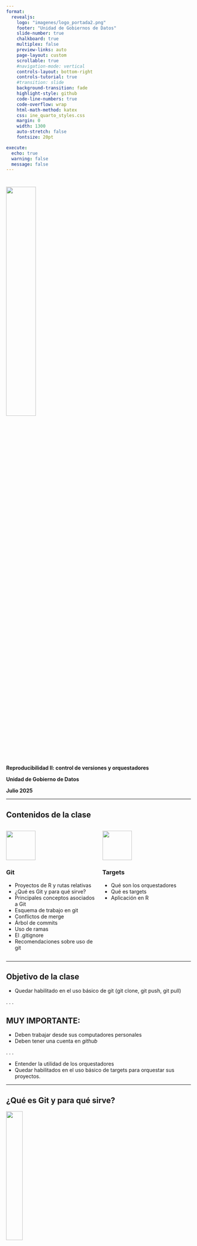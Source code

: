 ```yaml
---
format:
  revealjs:
    logo: "imagenes/logo_portada2.png"
    footer: "Unidad de Gobiernos de Datos"
    slide-number: true
    chalkboard: true
    multiplex: false
    preview-links: auto
    page-layout: custom
    scrollable: true
    #navigation-mode: vertical
    controls-layout: bottom-right
    controls-tutorial: true
    #transition: slide
    background-transition: fade
    highlight-style: github
    code-line-numbers: true
    code-overflow: wrap
    html-math-method: katex
    css: ine_quarto_styles.css
    margin: 0
    width: 1300
    auto-stretch: false
    fontsize: 20pt

execute:
  echo: true
  warning: false
  message: false
---
```


# 

[<img src="imagenes/logo_portada2.png" width="40%"/>]{.center-justified}

[**Reproducibilidad II: control de versiones y orquestadores**]{.big-par .center-justified}


[**Unidad de Gobierno de Datos**]{.big-par .center-justified}

[**Julio 2025**]{.big-par .center-justified}



---

## Contenidos de la clase 

::: {.columns}

::: {.column width="50%"}

![](imagenes/git.png){width="80"}

### Git

::: {.incremental .medium-par}
- Proyectos de R y rutas relativas  
- ¿Qué es Git y para qué sirve?  
- Principales conceptos asociados a Git  
- Esquema de trabajo en git  
- Conflictos de merge  
- Árbol de commits  
- Uso de ramas  
- El .gitignore  
- Recomendaciones sobre uso de git  
:::
:::



::: {.column width="50%"}

![](imagenes/logo_targets.png){width="80"}

### Targets

::: {.incremental .medium-par}
- Qué son los orquestadores  
- Qué es targets  
- Aplicación en R  
:::
:::

:::

---


## Objetivo de la clase

- Quedar habilitado en el uso básico de git (git clone, git push, git pull)

. . .

::: {.callout-important}
## MUY IMPORTANTE:

- Deben trabajar desde sus computadores personales
- Deben tener una cuenta en *github*
:::

. . .

- Entender la utilidad de los orquestadores
- Quedar habilitados en el uso básico de targets para orquestar sus proyectos.


---

## ¿Qué es Git y para qué sirve? 

![](imagenes/documento_final.gif){fig-align="center" width="30%"}

---

## ¿Qué es Git y para qué sirve? {.medium-par}

:::: {.columns}

::: {.column width="85%" }


::: incremental
- Es un sistema de control de versiones (VCS): nos dice quién hizo qué y cuándo en nuestro proyecto  



- Permite que varias personas trabajen en un mismo proyecto sin molestarse unos a otros

- Funciona como una máquina del tiempo: 

:::

::: {.incremental}
- Cada cierto tiempo sacamos una "foto" de todos los archivos del proyecto
- Estas fotos no desaparecen
- Siempre es posible volver a una foto anterior

:::

::: fragment
Nos protege:
:::


::: {.incremental}
- De nuestra propia estupidez
- De fallas en el disco duro (podemos sincronizar nuestros cambios en la nube)

:::

:::

::: {.column width="15%"}
![](imagenes/git.png){width="140"}
:::

::::

---




## Principales conceptos {.medium-par}

Git nos permite navegar de manera "sencilla" por las distintas versiones de un archivo

![](imagenes/diagrama.png){fig-align="center" width="300"}

. . .

### Podemos rastrear dónde y cuándo se producen los errores

![](imagenes/pikachu.png){fig-align="center" width="250"}

---

## Estados en Git 

![](imagenes/estados-git.png){fig-align="center" width="500"}

Tenemos 3 estados para nuestros archivos:

- Modificado
- "En escena" (*staging area*)
- Confirmado o comprometido (*committed*)

---

## Principales conceptos {.medium-par}

::: {.incremental}
- Ciclos sucesivos de *modificar, poner en escena y confirmar* van generando el historial de cambios de nuestro repositorio
- Cada _commit_ es una foto del estado de nuestros archivos a la que podemos acceder cuando queramos
- **NO** podemos acceder a estados intermedios entre dos _commit_
- Queremos hacer _commit_ frecuentemente y con un número de cambios manejable
- Si quiero trabajar de manera individual, no necesito más que lo que hemos visto hasta ahora
:::

. . .

**¿Qué pasa si necesito trabajar con más personas?**

---

## Principales conceptos {.medium-par .nostretch}

![](imagenes/diagrama-git.png){fig-align="center" width="50%"}

. . .

Git puede funcionar sin problemas de manera local

Gitlab, Github, etc se usan para trabajar con más personas

---

## Principales conceptos 

![](imagenes/flujo_git.png){fig-align="center" width="45%"}

::: {.aside}
Ilustración por Allison Horst, https://allisonhorst.com/git-github
:::

---

## Repositorio remoto 

![](imagenes/diagrama-colaborativo.png){fig-align="center" width="600"}

. . .

### Varias personas aportan a un mismo repositorio

::: {.columns}

::: {.column width="50%"}
![](imagenes/logos.png){width="400"}
:::

::: {.column width="50%"}
![](imagenes/logo_distinto.png){width="700"}
:::

:::

---

## Esquema de trabajo en Git 

![](https://i.gifer.com/2DAN.gif){fig-align="center" width="450"}

Los commit nos permiten sujetarnos a la roca 

. . .

En terreno peligroso, es mejor hacer más commits.  

. . .

Si nos caemos, tendremos un punto del cual sujetarnos

---

## Esquema de trabajo en Git 

::: {.incremental}
- Luego de hacer nuestros _commit_, usualmente vamos a querer enviarlos al repositorio remoto para que el resto pueda verlos a través de un _push_
- Antes de hacer un _push_, es necesario actualizar nuestro proyecto con los cambios que otros/as colegas puedan haber realizado desde la última vez que nos sincronizamos con el repositorio remoto. Para esto, usamos `git pull`
- Si es que fue posible traer los cambios remotos **sin problemas** y teniendo seguridad que nuestro código funciona, procedemos a empujar nuestros cambios con un `git push`
:::

::: fragment

Por lo tanto, el flujo normal de trabajo es siempre:
:::

::: fragment
### commit - pull - push
:::

:::: fragment
::: {.columns}

::: {.column width="35%"}
![](imagenes/no_olvidar.png){width=30%}
:::

::: {.column width="35%"}

**Probemos nuestro primer flujo `git`!**
:::

:::
::::
---

## ¿Sin problemas? {.medium-par}

::: {.incremental}
- Al hacer `pull` traemos los cambios que han hecho el resto de colegas a nuestro repositorio local y `git` trata de incorporarlo con los `commit` que hemos realizado desde la última vez que hicimos `pull`. A esto se le llama `merge`.
- Si los cambios que existen en nuestros `commit` no tienen intersección con los de los `commit` de nuestros colegas, no habrá problema. Dos casos:
  - Cambios en archivos diferentes
  - Cambios en el mismo archivo, pero distintas líneas
- Ahora, si nuestros `commit` y algún `commit` recibido en el `pull` cambian la misma línea de un archivo, tendremos [problemas]{.fragment .highlight-red}: un conflicto de _merge_.
:::

. . .

![](imagenes/git_merge.gif){fig-align="center" width="30%"}

. . .

**Probemos cómo generar y resolver un conflicto de merge**

---

## Conflicto de merge {.medium-par}

:::: {.columns}

::: {.column width="15%"}
![](imagenes/merge_conflict1.png){width=100%}
:::

::: {.column width="85%"}
← Su script se verá similar a esto
:::

::::

. . .

Básicamente `git` nos muestra cómo están las líneas que tienen cambios simultáneos en nuestro repositorio y en el script en el repositorio remoto. 

Aquí debemos editar el script para que quede funcional, de acuerdo a los objetivos del proyecto y del script. Para esto no existe receta, podrían mantenerse ambos cambios, uno de los dos o ninguno:

. . .

![](imagenes/merge_conflict2.png){fig-align="center" width="75%"}

. . .

Luego de editar el script, es necesario realizar un `commit` y luego un `push` con lo que se soluciona el conflicto de `merge`.

. . .

::: {.callout-important}
**Nota importante:** cuando hacemos un `pull` con conflicto de `merge`, nos aparecerán todos los cambios al repositorio que ha habido desde la última vez que hicimos `pull` en la pestaña Git. Solo debemos preocuparnos por los archivos que aparezcan con un símbolo de "U", que implican que ese archivo específico tiene conflicto de merge.
:::

---

## Conflicto de merge 

Ejemplo de lo anterior:

![](imagenes/merge_conflict3.png){fig-align="center" width="85%"}

La terminal también nos indicará los archivos con conflicto:

![](imagenes/merge_conflict4.png){fig-align="center" width="85%"}

---

## El árbol de commits {.small-par}

::::: {.columns}

:::: {.column width="50%"}

::: fragment
El árbol de commits es una representación visual de la historia de nuestro proyecto.
:::

::: fragment
Nos muestra cada commit, nos permite acceder a sus contenidos y nos muestra dónde nos encontramos actualmente en la historia del árbol y dónde se encuentran las otras ramas, en caso de existir.
:::

::: fragment
**¿Qué es una rama?**
:::


::: fragment
Simplemente es un puntero a un `commit` específico, que contiene la información de sus ancestros.
:::

::::


::: {.column width="50%"}
![](imagenes/arbol_commit1.gif){width="42%"}
:::

:::::
---

## El árbol de commits {.small-par}

::: {.columns}

::: {.column width="50%"}
::: {.small}
El árbol de commits es una representación visual de la historia de nuestro proyecto.

Nos muestra cada commit, nos permite acceder a sus contenidos y nos muestra dónde nos encontramos actualmente en la historia del árbol y dónde se encuentran las otras ramas, en caso de existir.

**¿Qué es una rama?**

Simplemente es un puntero a un `commit` específico, que contiene la información de sus ancestros.

Si nos encontramos parados en una rama y realizamos un `commit` el puntero de la rama se moverá al commit más reciente.
:::
:::

::: {.column width="50%"}
![](imagenes/arbol_commit2.gif){width=42%}
:::

:::

---

## El árbol de commits {.small-par}

::: {.columns}

::: {.column width="50%"}
::: {.small}
El árbol de commits es una representación visual de la historia de nuestro proyecto.

Nos muestra cada commit, nos permite acceder a sus contenidos y nos muestra dónde nos encontramos actualmente en la historia del árbol y dónde se encuentran las otras ramas, en caso de existir.

**¿Qué es una rama?**

Simplemente es un puntero a un `commit` específico, que contiene la información de sus ancestros.

Si nos encontramos parados en una rama y realizamos un `commit` el puntero de la rama se moverá al commit más reciente.

La rama principal se llama main o master, que aloja la versión oficial de nuestro proyecto, pero podemos crear tantas como queramos
:::
:::

::: {.column width="50%"}
![](imagenes/arbol_commit3.gif){width="42%"}
:::

:::

---

## El árbol de commits {.small-par}

::: {.columns}

::: {.column width="50%"}
::: {.small}
El árbol de commits es una representación visual de la historia de nuestro proyecto.

Nos muestra cada commit, nos permite acceder a sus contenidos y nos muestra dónde nos encontramos actualmente en la historia del árbol y dónde se encuentran las otras ramas, en caso de existir.

**¿Qué es una rama?**

Simplemente es un puntero a un `commit` específico, que contiene la información de sus ancestros.

Si nos encontramos parados en una rama y realizamos un `commit` el puntero de la rama se moverá al commit más reciente.

La rama principal se llama main o master, que aloja la versión oficial de nuestro proyecto, pero podemos crear tantas como queramos

Todo software presenta alguna forma de acceder a este árbol; en el caso de Rstudio nos da acceso en Tools → Version control → History.

::: fragment
**¡Veamos el árbol de _commits_ de nuestro proyecto actual!**
:::


:::
:::

::: {.column width="50%"}
![](imagenes/arbol_commit4.gif){width="42%"}
:::

:::





---

## Trabajando con ramas 

::: {.incremental}
- Es la forma más segura de trabajar en git: nuestro trabajo no tocará la rama principal hasta que lo decidamos
- Cada desarrollador puede trabajar en una rama independiente, sin molestar a los demás
- En proyectos grandes, los desarrolladores **en general** no tienen permiso para empujar directamente a la rama main/master, tienen que "pedir permiso" para hacerlo
- Existe un administrador encargado de revisar y unir (`merge`) las contribuciones a la rama central
  - Decide si el aporte debe incorporarse 
  - Resuelve conflictos
- Por ahora nos centraremos en el caso básico en que tenemos total libertad de hacer `commit`, `push` y `pull`
:::

. . .

**¡Creemos nuestras primeras ramas!**

---

## El .gitignore {.medium-par}

::: {.columns}

::: {.column width="50%"}

::: fragment
Cuando trabajamos con repositorios remotos, muchas veces existen archivos que queremos mantener solo en nuestro computador o que no son realmente compatibles con un repositorio git, por lo que no queremos subirlos a la nube:
:::

::: {.incremental}
- Archivos que no son pertinentes al objetivo del proyecto.
- Archivos temporales y de caché.
- Archivos personales (por ejemplo, .Rprofile, scripts de pruebas).
- Archivos muy grandes (por ejemplo, tablas de datos pesadas).
:::


::: fragment
Estos los anotamos en el archivo .gitignore, que es un archivo de texto simple.
:::

:::fragment
**Importante:** .gitignore tiene algunas notaciones particulares, pero lo más relevante es que el * sirve como comodín
:::

::: fragment
**¡Hagamos pruebas de uso del .gitignore!**
:::
:::
::: {.column width="50%"}
![](imagenes/gitignore.png){width="60%"}
:::

:::

---

## Recomendaciones sobre cómo interactuar con git 

Revisamos cómo interactuar con git a través de la terminal y RStudio

. . .

**¿Cuál es mejor?**

. . .

No hay una respuesta correcta, depende de cada persona. La botonera es más sencilla, pero, por lo mismo, más incompleta y menos transparente.

. . .

Recomendación general: si es que les acomoda, para operaciones más sencillas (`add`, `commit`, `push`, `pull`), la botonera de RStudio basta. Si queremos dar un uso más avanzado, la terminal puede darnos más control.

. . .

Existen alternativas intermedias como GitKraken, que proporcionan una interfaz de usuario enfocada en git, permitiendo más operaciones que las posibles en la botonera de RStudio. Tarea para la casa.

---

## Torpedo 

::: {.columns}

::: {.column width="50%"}
**git add .**: poner todo en escena

**git commit -m "mensaje personalizado"**: confirmar cambios

**git push nombre_rama**: empujar a rama remota

**git clone url_repositorio**: clonar un repositorio

**git pull nombre_rama**: traer cosas del repositorio
:::

::: {.column width="50%"}
**git checkout nombre_rama**: ir a una rama

**git branch**: ver todas las ramas

**git branch nombre_rama**: crear una rama
:::

:::



# Orquestadores con Targets
![](imagenes/logo_targets.png){width="150"}

---

## ¿Qué es un orquestador? 

::: incremental
- Es una herramienta que maneja y coordina flujos de trabajo complejos.

- Se suelen utilizar en flujos de **procesamiento y analítica de datos**, ingeniería de datos,
machine learning.


- Se preocupa de que el flujo de trabajo:

:::: {.columns}
::: {.column width="50%"}
  - Corra cada paso en el orden correcto.
  - Corra cuando queramos que corra.
  - Se hace cargo de errores y reintentos.
  
:::
  
::: {.column width="50%"}
  - Deja logs de sus estados ejecución (error/éxito).
  - Pueden ser monitoreados y debuggeados.
  
:::
  
::::

:::

![](imagenes/orquestador.png){width=80%}

---

## ¿Qué es targets?

::: incremental
- Targets es un orquestador diseñado específicamente para estadística y ciencia de datos en R.

- Está basado en la tecnología [Make](https://www.gnu.org/software/make/).

- Permite evitar operaciones costosas innecesarias -> sabe qué piezas del código han cambiado desde la última vez
que se corrió el _pipeline_ y, por lo tanto, cuáles son necesarias de correr y cuáles no.

- `targets` nos ahorra tiempo y ordena el proyecto.
:::



![](imagenes/targets_pipeline.png){width=45%}


---

## Conceptos clave

::: incremental

1. `_targets.R`: aquí definimos el pipeline del proyecto.
    - Básicamente acá se define toda la secuencialidad del proyecto.

2. `tar_target()`: define una unidad de trabajo

3. **DAG**: grafo dirigido acíclico de dependencias, por sus siglas en inglés. Es la imagen de la diapo anterior
   - Muestra cómo es la interdependendencia entre cada etapa del procesamiento. 
:::


![](imagenes/targets_pipeline.png){width=45%}

---

## Implementando en R

Desarrollaremos un ejemplo con una estructura extra básica:

``` 

su_proyecto/
├── data.csv               # archivo de datos del proyecto
├── functions.R            # funciones asociadas al proyecto
└── _targets.R             # Definición del pipeline

```

::: fragment
Como mencionamos, el archivo clave es `_targets.R`. Revisemos cómo se debería ver.

:::


---

## Implementando en R

Tenemos `data.csv` con información de edad y puntaje:

``` r
#| code-fold: true
#| code-summary: "Mostrar código"
library(tidyverse)
df = readr::read_csv('data/data.csv')
print(df)

```

Tenemos `functions.R` con funciones simples:

```r

read_my_data <- function(path) {
  read.csv(path)
}

process_data <- function(df) {
  df[df$age > 28, ]  # Mantenemos mayores a 28
}

edit_data <- function(df) {
  df$score_scaled <- df$score / 100  # normalizamos score
  df
}

```

---

## Implementando en R

Finalmente `_targets.R`

``` r

library(targets)

# Load custom functions
source("functions.R")

# Seteamos opciones que se aplicarán en cada target 
tar_option_set(
  packages = c("dplyr", "readr"),  # paquetes que usaremos
  error = 'continue', # cómo gestionamos errores
  format = 'feather' # Cómo se exportan e importan resultados de targets.
  # ... hay varias opciones más
)

# Definimos pipeline
pipeline = list(
  tar_target(
    raw_data,
    read_my_data("data/data.csv")
  ),
  tar_target(
    processed_data,
    process_data(raw_data)
  ),
  tar_target(
    final_data,
    edit_data(processed_data)
  )
)
```

---

## Implementando en R

Finalmente tenemos una archivo donde correremos el pipeline

``` r
#| echo: true

tar_destroy() # reinicia targets
# Corre todos los pasos
tar_make()

# Vemos resultado del último paso
tar_read(final_data)

# Visualizar gráfico de dependencias
tar_visnetwork()

```

---

## Implementando en R

### Exportando archivos en carpetas específicas

En el ejemplo anterior, los objetos se crean en carpetas temporales de `targets`.

::: fragment
¿Qué pasa si nuestro procesamiento requiere que exportemos tablas en lugares específicos?
:::

::: fragment
`targets` tiene un sistema para eso!
:::

::: fragment
Requiere una pequeña modificación en la función y en el target

:::

::: incremental

- La función debe exportar una tabla

- La función debe retornar el path de la tabla exportada

:::


::: fragment

Modifiquemos la función final para que funcione de esta manera 
:::

---

## Implementando en R

### Exportando archivos en carpetas específicas


```r

read_my_data <- function(path) {
  read.csv(path)
}

process_data <- function(df) {
  df[df$age > 28, ]  # Mantenemos mayores a 28
}

edit_data <- function(df) {
  df$score_scaled <- df$score / 100  # normalizamos score
  
  path_df = 'data/df_proc.feather'
  
  df %>% feather::write_feather(path_df) # Exportamos tabla

  return(path_df) # Retornamos path de la tabla
}

```

---

## Implementando en R

### Exportando archivos en carpetas específicas

``` r
tar_destroy() # reinicia targets
# Corre todos los pasos
tar_make()

# Vemos resultado del último paso
dir_final_data = tar_read(final_data)  # Ahora es un directorio
df = feather::read_feather(dir_final_data) # Cargamos tabla



```

::: fragment
Esto debiese ser suficiente para tener una idea básica de cómo utilizar `targets`
:::

::: fragment
Quedan invitados a revisar [su documentación](https://books.ropensci.org/targets/) para explorar un uso más avanzado
:::


---



## Material de consulta 

[Guía muy completa en español](https://git-scm.com/book/es/v2)

[Git con enfoque en R](https://happygitwithr.com/)

[Learn git branching](https://learngitbranching.js.org/)

[Clase introductoria a targets](https://wlandau.github.io/targets-intro)


---

## {#title-slide-end .center}

![](imagenes/logo_portada2.png){width="200"}

### Reproducibilidad II: control de versiones y orquestadores

### Unidad de Gobierno de Datos

#### Julio 2025

---

## Ejemplo de uso 

![](imagenes/esquema_git.png){fig-align="center" width="800"}